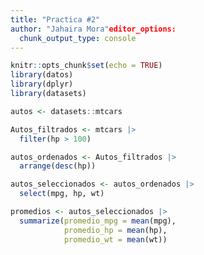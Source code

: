 ```yaml
---
title: "Practica #2"
author: "Jahaira Mora"editor_options: 
  chunk_output_type: console
---
```


```r
knitr::opts_chunk$set(echo = TRUE)
library(datos)
library(dplyr)
library(datasets)

```


```r
autos <- datasets::mtcars
```

```r
Autos_filtrados <- mtcars |> 
  filter(hp > 100) 
```

```r
autos_ordenados <- Autos_filtrados |> 
  arrange(desc(hp))
```

```r
autos_seleccionados <- autos_ordenados |> 
  select(mpg, hp, wt)

```

```r
promedios <- autos_seleccionados |> 
  summarize(promedio_mpg = mean(mpg),
            promedio_hp = mean(hp),
            promedio_wt = mean(wt))
```

